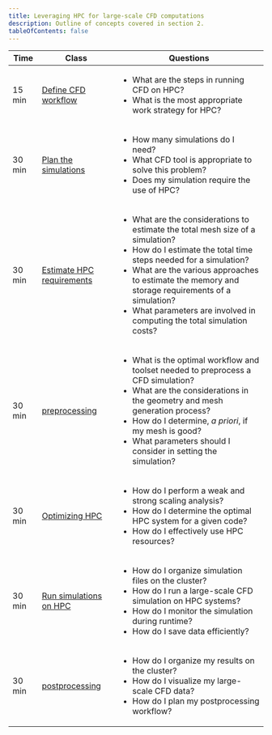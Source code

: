 ```yaml
---
title: Leveraging HPC for large-scale CFD computations
description: Outline of concepts covered in section 2.
tableOfContents: false
---
```


| Time | Class | Questions |
| ------- | ------- | ------- |
| 15 min | [Define CFD workflow](../part1) | <ul><li>What are the steps in running CFD on HPC?</li><li>What is the most appropriate work strategy for HPC?</li></ul> |
| 30 min | [Plan the simulations](../part2) | <ul><li>How many simulations do I need?</li><li>What CFD tool is appropriate to solve this problem?</li><li>Does my simulation require the use of HPC?</li></ul> |
| 30 min | [Estimate HPC requirements](../part3) | <ul><li>What are the considerations to estimate the total mesh size of a simulation?</li><li>How do I estimate the total time steps needed for a simulation?</li><li>What are the various approaches to estimate the memory and storage requirements of a simulation?</li><li>What parameters are involved in computing the total simulation costs?</li></ul> |
| 30 min | [preprocessing](../part4) | <ul><li>What is the optimal workflow and toolset needed to preprocess a CFD simulation?</li><li>What are the considerations in the geometry and mesh generation process?</li><li>How do I determine, *a priori*, if my mesh is good?</li><li>What parameters should I consider in setting the simulation?</li></ul> |
| 30 min | [Optimizing HPC](../part5) | <ul><li>How do I perform a weak and strong scaling analysis?</li><li>How do I determine the optimal HPC system for a given code?</li><li>How do I effectively use HPC resources?</li></ul> |
| 30 min | [Run simulations on HPC](../part6) | <ul><li>How do I organize simulation files on the cluster?</li><li>How do I run a large-scale CFD simulation on HPC systems?</li><li>How do I monitor the simulation during runtime?</li><li>How do I save data efficiently?</li></ul> |
| 30 min | [postprocessing](../part7) | <ul><li>How do I organize my results on the cluster?</li><li>How do I visualize my large-scale CFD data?</li><li>How do I plan my postprocessing workflow?</li></ul> |
